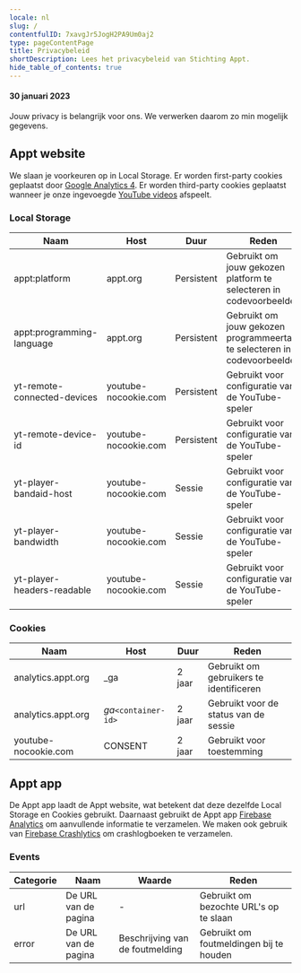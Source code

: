 ```yaml
---
locale: nl
slug: /
contentfulID: 7xavgJr5JogH2PA9Um0aj2
type: pageContentPage
title: Privacybeleid
shortDescription: Lees het privacybeleid van Stichting Appt.
hide_table_of_contents: true
---
```


#### 30 januari 2023

Jouw privacy is belangrijk voor ons. We verwerken daarom zo min mogelijk gegevens.

## Appt website

We slaan je voorkeuren op in Local Storage. Er worden first-party cookies geplaatst door [Google Analytics 4](https://support.google.com/analytics/answer/12017362?hl=en). Er worden third-party cookies geplaatst wanneer je onze ingevoegde [YouTube videos](https://policies.google.com/technologies/cookies?hl=en) afspeelt.

### Local Storage

| Naam | Host | Duur | Reden |
| --- | --- | --- | --- |
| appt:platform | appt.org | Persistent | Gebruikt om jouw gekozen platform te selecteren in codevoorbeelden |
| appt:programming-language | appt.org | Persistent | Gebruikt om jouw gekozen programmeertaal te selecteren in codevoorbeelden |
| yt-remote-connected-devices | youtube-nocookie.com | Persistent | Gebruikt voor configuratie van de YouTube-speler |
| yt-remote-device-id | youtube-nocookie.com | Persistent | Gebruikt voor configuratie van de YouTube-speler |
| yt-player-bandaid-host | youtube-nocookie.com | Sessie | Gebruikt voor configuratie van de YouTube-speler |
| yt-player-bandwidth | youtube-nocookie.com | Sessie | Gebruikt voor configuratie van de YouTube-speler |
| yt-player-headers-readable | youtube-nocookie.com | Sessie | Gebruikt voor configuratie van de YouTube-speler |

### Cookies

| Naam | Host | Duur | Reden |
| --- | --- | --- | --- |
| analytics.appt.org | _ga | 2 jaar | Gebruikt om gebruikers te identificeren |
| analytics.appt.org | _ga_`<container-id>` | 2 jaar | Gebruikt voor de status van de sessie |
| youtube-nocookie.com | CONSENT | 2 jaar | Gebruikt voor toestemming |

## Appt app

De Appt app laadt de Appt website, wat betekent dat deze dezelfde Local Storage en Cookies gebruikt. Daarnaast gebruikt de Appt app [Firebase Analytics](https://firebase.google.com/docs/analytics) om aanvullende informatie te verzamelen. We maken ook gebruik van [Firebase Crashlytics](https://firebase.google.com/docs/crashlytics) om crashlogboeken te verzamelen.

### Events

| Categorie | Naam | Waarde | Reden |
| --- | --- | --- | --- |
| url | De URL van de pagina | - | Gebruikt om bezochte URL's op te slaan |
| error | De URL van de pagina | Beschrijving van de foutmelding | Gebruikt om foutmeldingen bij te houden |